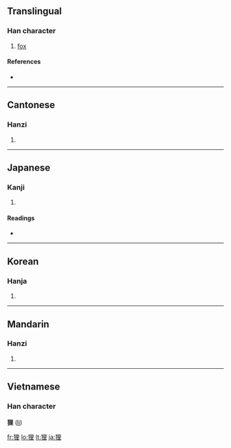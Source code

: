 {{also|貍}}
==Translingual==

===Han character===
{{Han char|rn=94|rad=犬|as=07|sn=10|four=4621<sub>4</sub>|canj=大竹田土 (KHWG)}}

# [[fox]]

====References====
* {{Han ref|kx=0711.290|dkj=20427|dj=1123.270|hdz=21348.110|uh=72F8|ud=29432|bh=AF57|bd=44887}}

----

==Cantonese==

===Hanzi===
{{yue-hanzi|jyut=|y=lei4}}

# {{defn|Cantonese}}

----

==Japanese==

===Kanji===
{{ja-kanji|grade=|rs=犬07}}

# {{defn|Japanese}}

====Readings====
* {{ja-readings|on=[[り]] (ri)|kun=[[たぬき]] (tanuki)}}

----

==Korean==

===Hanja===
{{ko-hanja|hangeul=리>이|eumhun=|rv=ri>i|mr=ri>i|y=li>i}}

# {{defn|Korean}}

----

==Mandarin==

===Hanzi===
{{cmn-hanzi|pin=[[lí]] ([[li2]])|wg=li<sup>2</sup>}}

# {{defn|Mandarin}}

----

==Vietnamese==

===Han character===
'''狸''' ([[li]])

[[fr:狸]]
[[lo:狸]]
[[lt:狸]]
[[ja:狸]]